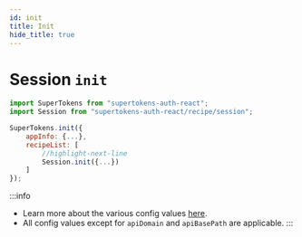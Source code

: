 ```yaml
---
id: init
title: Init
hide_title: true
---
```


# Session `init`

```jsx
import SuperTokens from "supertokens-auth-react";
import Session from "supertokens-auth-react/recipe/session";

SuperTokens.init({
    appInfo: {...},
    recipeList: [
        //highlight-next-line
        Session.init({...})
    ]
});
```

:::info
- Learn more about the various config values [here](/docs/website/api-reference).
- All config values except for `apiDomain` and `apiBasePath` are applicable.
:::